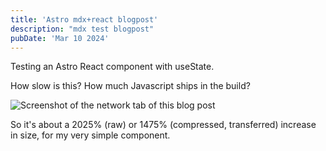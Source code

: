 ```yaml
---
title: 'Astro mdx+react blogpost'
description: "mdx test blogpost"
pubDate: 'Mar 10 2024'
---
```


Testing an Astro React component with useState.

<ColorChanger client:visible initialColor='#ffa500' />

How slow is this? How much Javascript ships in the build?

<Image loading='eager' src={img1} alt="Screenshot of the network tab of this blog post" />

So it's about a 2025% (raw) or 1475% (compressed, transferred) increase in size, for my very simple component.
